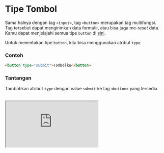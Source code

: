 # Tipe Tombol

Sama halnya dengan tag `<input>`, tag `<button>` merupakan tag multifungsi. Tag tersebut dapat mengirimkan data formulir, atau bisa juga me-_reset_ data. Kamu dapat menjelajahi semua tipe `button` di [sini](https://www.w3schools.com/tags/att_button_type.asp).

Untuk menentukan tipe `button`, kita bisa menggunakan atribut `type`.

### Contoh

```html
<button type="submit">Tombolku</button>
```

### Tantangan

Tambahkan atribut `type` dengan value `submit` ke tag `<button>` yang tersedia.

<br />

<iframe
  src="https://stackblitz.com/fork/ngodingorg-a28?ctl=1&embed=1&file=index.html&hideExplorer=1"
  style={{ width: "100%", height: "564px" }}
/>

### Solusi

[Buka Solusi](https://stackblitz.com/fork/ngodingorg-a28-solution?embed=1&file=index.html)
